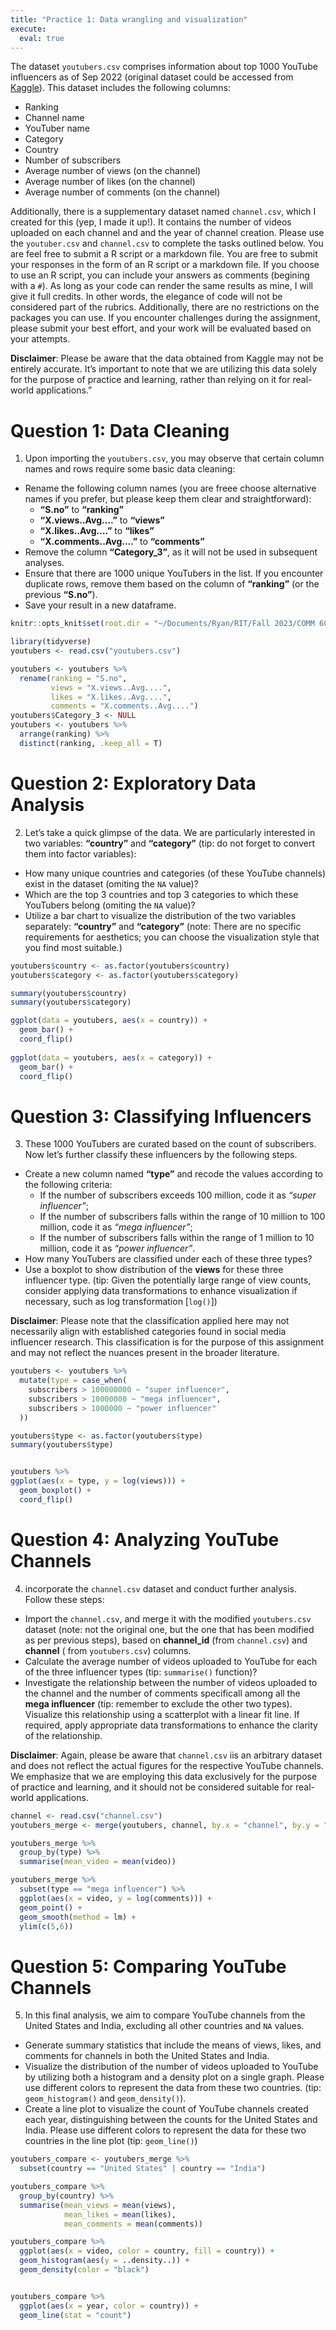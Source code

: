 ```yaml
---
title: "Practice 1: Data wrangling and visualization"
execute: 
  eval: true
---
```


The dataset `youtubers.csv` comprises information about top 1000 YouTube influencers as of Sep 2022 (original dataset could be accessed from [Kaggle](https://www.kaggle.com/datasets/ramjasmaurya/top-1000-social-media-channels)). This dataset includes the following columns:

-   Ranking
-   Channel name
-   YouTuber name
-   Category
-   Country
-   Number of subscribers
-   Average number of views (on the channel)
-   Average number of likes (on the channel)
-   Average number of comments (on the channel)

Additionally, there is a supplementary dataset named `channel.csv`, which I created for this (yep, I made it up!). It contains the number of videos uploaded on each channel and and the year of channel creation. Please use the `youtuber.csv` and `channel.csv` to complete the tasks outlined below. You are feel free to submit a R script or a markdown file. You are free to submit your responses in the form of an R script or a markdown file. If you choose to use an R script, you can include your answers as comments (begining with a `#`). As long as your code can render the same results as mine, I will give it full credits. In other words, the elegance of code will not be considered part of the rubrics. Additionally, there are no restrictions on the packages you can use. If you encounter challenges during the assignment, please submit your best effort, and your work will be evaluated based on your attempts.

::: callout-note
**Disclaimer**: Please be aware that the data obtained from Kaggle may not be entirely accurate. It's important to note that we are utilizing this data solely for the purpose of practice and learning, rather than relying on it for real-world applications."
:::

# Question 1: Data Cleaning

1.  Upon importing the `youtubers.csv`, you may observe that certain column names and rows require some basic data cleaning:

-   Rename the following column names (you are freee choose alternative names if you prefer, but please keep them clear and straightforward):
    -   **"S.no"** to **"ranking"**
    -   **"X.views..Avg...."** to **"views"**
    -   **"X.likes..Avg...."** to **"likes"**
    -   **"X.comments..Avg...."** to **"comments"**
-   Remove the column **"Category_3"**, as it will not be used in subsequent analyses.
-   Ensure that there are 1000 unique YouTubers in the list. If you encounter duplicate rows, remove them based on the column of **"ranking"** (or the previous **"S.no"**).
-   Save your result in a new dataframe.

```r
knitr::opts_knit$set(root.dir = "~/Documents/Ryan/RIT/Fall 2023/COMM 605/Practice1")
```

```r
library(tidyverse)
youtubers <- read.csv("youtubers.csv")
```

```r
youtubers <- youtubers %>%
  rename(ranking = "S.no",
         views = "X.views..Avg....",
         likes = "X.likes..Avg....",
         comments = "X.comments..Avg....")
youtubers$Category_3 <- NULL
youtubers <- youtubers %>%
  arrange(ranking) %>%
  distinct(ranking, .keep_all = T)
```

# Question 2: Exploratory Data Analysis

2.  Let's take a quick glimpse of the data. We are particularly interested in two variables: **"country"** and **"category"** (tip: do not forget to convert them into factor variables):

-   How many unique countries and categories (of these YouTube channels) exist in the dataset (omiting the `NA` value)?
-   Which are the top 3 countries and top 3 categories to which these YouTubers belong (omiting the `NA` value)?
-   Utilize a bar chart to visualize the distribution of the two variables separately: **"country"** and **"category"** (note: There are no specific requirements for aesthetics; you can choose the visualization style that you find most suitable.)

```r
youtubers$country <- as.factor(youtubers$country)
youtubers$category <- as.factor(youtubers$category)

summary(youtubers$country)
summary(youtubers$category)

ggplot(data = youtubers, aes(x = country)) +
  geom_bar() +
  coord_flip()
  
ggplot(data = youtubers, aes(x = category)) +
  geom_bar() +
  coord_flip()

```

# Question 3: Classifying Influencers

3.  These 1000 YouTubers are curated based on the count of subscribers. Now let's further classify these influencers by the following steps.

-   Create a new column named **"type"** and recode the values according to the following criteria:
    -   If the number of subscribers exceeds 100 million, code it as *"super influencer"*;
    -   If the number of subscribers falls within the range of 10 million to 100 million, code it as *"mega influencer"*;
    -   If the number of subscribers falls within the range of 1 million to 10 million, code it as *"power influencer"*.
-   How many YouTubers are classified under each of these three types?
-   Use a boxplot to show distribution of the **views** for these three influencer type. (tip: Given the potentially large range of view counts, consider applying data transformations to enhance visualization if necessary, such as log transformation \[`log()`\])

::: callout-note
**Disclaimer**: Please note that the classification applied here may not necessarily align with established categories found in social media influencer research. This classification is for the purpose of this assignment and may not reflect the nuances present in the broader literature.
:::

```r
youtubers <- youtubers %>%
  mutate(type = case_when(
    subscribers > 100000000 ~ "super influencer",
    subscribers > 10000000 ~ "mega influencer",
    subscribers > 1000000 ~ "power influencer"
  ))

youtubers$type <- as.factor(youtubers$type) 
summary(youtubers$type)


youtubers %>%
ggplot(aes(x = type, y = log(views))) +
  geom_boxplot() +
  coord_flip()

```

# Question 4: Analyzing YouTube Channels

4.  incorporate the `channel.csv` dataset and conduct further analysis. Follow these steps:

-   Import the `channel.csv`, and merge it with the modified `youtubers.csv` dataset (note: not the original one, but the one that has been modified as per previous steps), based on **channel_id** (from `channel.csv`) and **channel** ( from `youtubers.csv`) columns.
-   Calculate the average number of videos uploaded to YouTube for each of the three influencer types (tip: `summarise()` function)?
-   Investigate the relationship between the number of videos uploaded to the channel and the number of comments specificall among all the **mega influencer** (tip: remember to exclude the other two types). Visualize this relationship using a scatterplot with a linear fit line. If required, apply appropriate data transformations to enhance the clarity of the relationship.

::: callout-note
**Disclaimer**: Again, please be aware that `channel.csv` iis an arbitrary dataset and does not reflect the actual figures for the respective YouTube channels. We emphasize that we are employing this data exclusively for the purpose of practice and learning, and it should not be considered suitable for real-world applications.
:::

```r
channel <- read.csv("channel.csv")
youtubers_merge <- merge(youtubers, channel, by.x = "channel", by.y = "channel_id", all.x = TRUE)

youtubers_merge %>%
  group_by(type) %>%
  summarise(mean_video = mean(video))

youtubers_merge %>%
  subset(type == "mega influencer") %>%
  ggplot(aes(x = video, y = log(comments))) +
  geom_point() +
  geom_smooth(method = lm) +
  ylim(c(5,6))

```

# Question 5: Comparing YouTube Channels

5.  In this final analysis, we aim to compare YouTube channels from the United States and India, excluding all other countries and `NA` values.

-   Generate summary statistics that include the means of views, likes, and comments for channels in both the United States and India.
-   Visualize the distribution of the number of videos uploaded to YouTube by utilizing both a histogram and a density plot on a single graph. Please use different colors to represent the data from these two countries. (tip: `geom_histogram()` and `geom_density()`).
-   Create a line plot to visualize the count of YouTube channels created each year, distinguishing between the counts for the United States and India. Please use different colors to represent the data for these two countries in the line plot (tip: `geom_line()`)

```r
youtubers_compare <- youtubers_merge %>%
  subset(country == "United States" | country == "India")

youtubers_compare %>%
  group_by(country) %>%
  summarise(mean_views = mean(views),
            mean_likes = mean(likes),
            mean_comments = mean(comments))

youtubers_compare %>%
  ggplot(aes(x = video, color = country, fill = country)) +
  geom_histogram(aes(y = ..density..)) +
  geom_density(color = "black")


youtubers_compare %>%
  ggplot(aes(x = year, color = country)) +
  geom_line(stat = "count")

```
